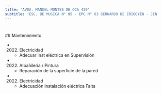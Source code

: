 ```yaml
---
title: 'AVDA. MANUEL MONTES DE OCA 439'
subtitle: 'ESC. DE MUSICA N° 05 - EPC N° 03 BERNARDO DE IRIGOYEN - JIN A (EPCJS 03/05°) - Sup Inicial II B A Sup Primaria DE05 - ESC. DE MUSICA N° 05'
---
```


#


 ## Mantenimiento

*  (2022) Electricidad 
    + Adecuar inst eléctrica en Supervisión

*  (2022) Albañileria / Pintura 
    + Reparación de la superficie de la pared

*  (2022) Electricidad 
    + Adecuación instalación  eléctrica Falta



